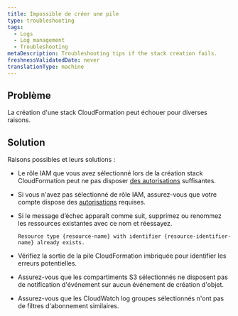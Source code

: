 ```yaml
---
title: Impossible de créer une pile
type: troubleshooting
tags:
  - Logs
  - Log management
  - Troubleshooting
metaDescription: Troubleshooting tips if the stack creation fails.
freshnessValidatedDate: never
translationType: machine
---
```


## Problème

La création d'une stack CloudFormation peut échouer pour diverses raisons.

## Solution

Raisons possibles et leurs solutions :

* Le rôle IAM que vous avez sélectionné lors de la création stack CloudFormation peut ne pas disposer [des autorisations](https://docs.aws.amazon.com/ARG/latest/userguide/gettingstarted-prereqs-permissions.html) suffisantes.

* Si vous n'avez pas sélectionné de rôle IAM, assurez-vous que votre compte dispose des [autorisations](/docs/accounts/accounts-billing/new-relic-one-user-management/user-permissions/#logs) requises.

* Si le message d’échec apparaît comme suit, supprimez ou renommez les ressources existantes avec ce nom et réessayez.

  `Resource type {resource-name} with identifier {resource-identifier-name} already exists.`

* Vérifiez la sortie de la pile CloudFormation imbriquée pour identifier les erreurs potentielles.

* Assurez-vous que les compartiments S3 sélectionnés ne disposent pas de notification d'événement sur aucun événement de création d'objet.

* Assurez-vous que les CloudWatch log groupes sélectionnés n'ont pas de filtres d'abonnement similaires.